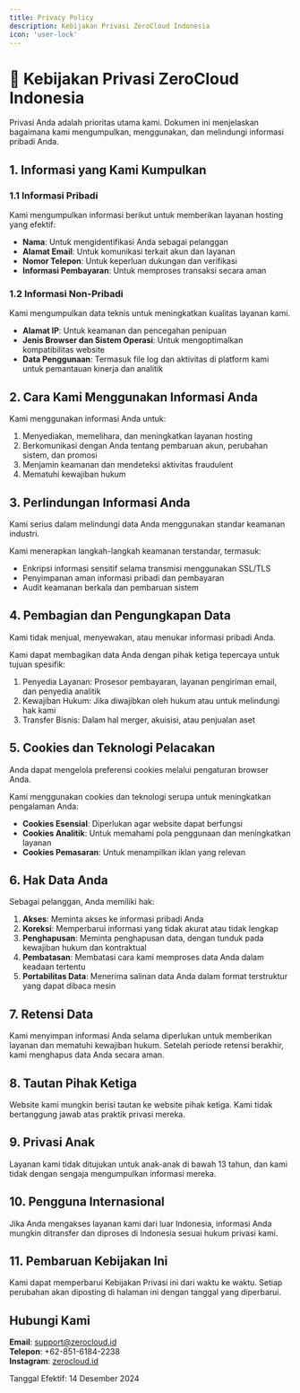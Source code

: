 ```yaml
---
title: Privacy Policy
description: Kebijakan Privasi ZeroCloud Indonesia
icon: 'user-lock'
---
```


# 🔐 Kebijakan Privasi ZeroCloud Indonesia

<Info>
Privasi Anda adalah prioritas utama kami. Dokumen ini menjelaskan bagaimana kami mengumpulkan, menggunakan, dan melindungi informasi pribadi Anda.
</Info>

## 1. Informasi yang Kami Kumpulkan

### 1.1 Informasi Pribadi

Kami mengumpulkan informasi berikut untuk memberikan layanan hosting yang efektif:

- **Nama**: Untuk mengidentifikasi Anda sebagai pelanggan
- **Alamat Email**: Untuk komunikasi terkait akun dan layanan
- **Nomor Telepon**: Untuk keperluan dukungan dan verifikasi
- **Informasi Pembayaran**: Untuk memproses transaksi secara aman

### 1.2 Informasi Non-Pribadi

<Tip>
Kami mengumpulkan data teknis untuk meningkatkan kualitas layanan kami.
</Tip>

- **Alamat IP**: Untuk keamanan dan pencegahan penipuan
- **Jenis Browser dan Sistem Operasi**: Untuk mengoptimalkan kompatibilitas website
- **Data Penggunaan**: Termasuk file log dan aktivitas di platform kami untuk pemantauan kinerja dan analitik

## 2. Cara Kami Menggunakan Informasi Anda

Kami menggunakan informasi Anda untuk:

1. Menyediakan, memelihara, dan meningkatkan layanan hosting
2. Berkomunikasi dengan Anda tentang pembaruan akun, perubahan sistem, dan promosi
3. Menjamin keamanan dan mendeteksi aktivitas fraudulent
4. Mematuhi kewajiban hukum

## 3. Perlindungan Informasi Anda

<Warning>
Kami serius dalam melindungi data Anda menggunakan standar keamanan industri.
</Warning>

Kami menerapkan langkah-langkah keamanan terstandar, termasuk:
- Enkripsi informasi sensitif selama transmisi menggunakan SSL/TLS
- Penyimpanan aman informasi pribadi dan pembayaran
- Audit keamanan berkala dan pembaruan sistem

## 4. Pembagian dan Pengungkapan Data

<Note>
Kami tidak menjual, menyewakan, atau menukar informasi pribadi Anda.
</Note>

Kami dapat membagikan data Anda dengan pihak ketiga tepercaya untuk tujuan spesifik:
1. Penyedia Layanan: Prosesor pembayaran, layanan pengiriman email, dan penyedia analitik
2. Kewajiban Hukum: Jika diwajibkan oleh hukum atau untuk melindungi hak kami
3. Transfer Bisnis: Dalam hal merger, akuisisi, atau penjualan aset

## 5. Cookies dan Teknologi Pelacakan

<Check>
Anda dapat mengelola preferensi cookies melalui pengaturan browser Anda.
</Check>

Kami menggunakan cookies dan teknologi serupa untuk meningkatkan pengalaman Anda:
- **Cookies Esensial**: Diperlukan agar website dapat berfungsi
- **Cookies Analitik**: Untuk memahami pola penggunaan dan meningkatkan layanan
- **Cookies Pemasaran**: Untuk menampilkan iklan yang relevan

## 6. Hak Data Anda

Sebagai pelanggan, Anda memiliki hak:
1. **Akses**: Meminta akses ke informasi pribadi Anda
2. **Koreksi**: Memperbarui informasi yang tidak akurat atau tidak lengkap
3. **Penghapusan**: Meminta penghapusan data, dengan tunduk pada kewajiban hukum dan kontraktual
4. **Pembatasan**: Membatasi cara kami memproses data Anda dalam keadaan tertentu
5. **Portabilitas Data**: Menerima salinan data Anda dalam format terstruktur yang dapat dibaca mesin

## 7. Retensi Data

Kami menyimpan informasi Anda selama diperlukan untuk memberikan layanan dan mematuhi kewajiban hukum. Setelah periode retensi berakhir, kami menghapus data Anda secara aman.

## 8. Tautan Pihak Ketiga

Website kami mungkin berisi tautan ke website pihak ketiga. Kami tidak bertanggung jawab atas praktik privasi mereka.

## 9. Privasi Anak

<Warning>
Layanan kami tidak ditujukan untuk anak-anak di bawah 13 tahun, dan kami tidak dengan sengaja mengumpulkan informasi mereka.
</Warning>

## 10. Pengguna Internasional

Jika Anda mengakses layanan kami dari luar Indonesia, informasi Anda mungkin ditransfer dan diproses di Indonesia sesuai hukum privasi kami.

## 11. Pembaruan Kebijakan Ini

Kami dapat memperbarui Kebijakan Privasi ini dari waktu ke waktu. Setiap perubahan akan diposting di halaman ini dengan tanggal yang diperbarui.

## Hubungi Kami

**Email**: support@zerocloud.id  
**Telepon**: +62-851-6184-2238  
**Instagram**: [zerocloud.id](https://instagram.com/zerocloud.id)  


Tanggal Efektif: 14 Desember 2024